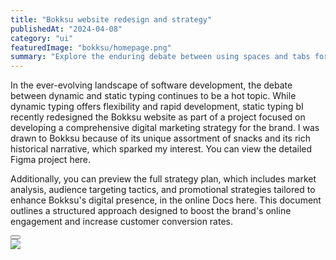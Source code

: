 ```yaml
---
title: "Bokksu website redesign and strategy"
publishedAt: "2024-04-08"
category: "ui"
featuredImage: "bokksu/homepage.png"
summary: "Explore the enduring debate between using spaces and tabs for code indentation, and why this choice matters more than you might think."
---
```


In the ever-evolving landscape of software development, the debate between dynamic and static typing continues to be a hot topic. While dynamic typing offers flexibility and rapid development, static typing bI recently redesigned the Bokksu website as part of a project focused on developing a comprehensive digital marketing strategy for the brand. I was drawn to Bokksu because of its unique assortment of snacks and its rich historical narrative, which sparked my interest. You can view the detailed Figma project here.

Additionally, you can preview the full strategy plan, which includes market analysis, audience targeting tactics, and promotional strategies tailored to enhance Bokksu's digital presence, in the online Docs here. This document outlines a structured approach designed to boost the brand's online engagement and increase customer conversion rates.

<div>
  <Button
    href="https://www.figma.com/file/mV41wx5d6tFdSSj4LoNaxt/Bokksu?type=design&node-id=0%3A1&mode=design&t=ZpByYhfVHYIzGCt2-1"
    title="View project"
    className="mt-4 mb-12"
  />
</div>

<Image src="/projects/bokksu/homepage.png" width={1440} height={1000} />
